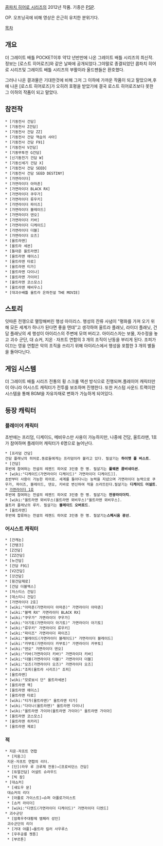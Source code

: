 [[콤파치 히어로 시리즈]]의 2012년 작품. 기종은 [[PSP]].

{{{#!html
<object width="560" height="315"><param name="movie" value="http://www.youtube.com/v/-0gDLug3tcc?version=3&amp;hl=ko_KR"></param><param name="allowFullScreen" value="true"></param><param name="allowscriptaccess" value="always"></param><embed src="http://www.youtube.com/v/-0gDLug3tcc?version=3&amp;hl=ko_KR" type="application/x-shockwave-flash" width="560" height="315" allowscriptaccess="always" allowfullscreen="true"></embed></object>
}}}
OP. 오프닝곡에 비해 영상은 은근히 유치한 분위기다.

[[목차]]

== 개요 ==
더 그레이트 배틀 POCKET이후 약12 년반만에 나온 그레이트 배틀 시리즈의 최신작.
정보는 [로스트 히어로즈]와 같은 날짜에 공개되었다.그야말로 종결되었던 콤파치 히어로 시리즈및 그레이트 배틀 시리즈의 부활이라 올드팬들은 환호했다.

그러나 나온 결과물은 기대한것에 비해 그저 그 이하에 가까운 작품이 되고 말았으며,후에 나온 [로스트 히어로즈]가 오히려 호평을 받았기에 결국 로스트 히어로즈보다 못한 그 이하의 작품이 되고 말았다.

== 참전작 ==
 * [기동전사 건담]
 * [기동전사 Z건담]
 * [기동전사 건담 ZZ]
 * [기동전사 건담 역습의 샤아]
 * [기동전사 건담 F91]
 * [기동전사 V건담]
 * [기동무투전 G건담]
 * [신기동전기 건담 W]
 * [기동신세기 건담 X]
 * [기동전사 건담 SEED]
 * [기동전사 건담 SEED DESTINY]
 * [가면라이더]
 * [가면라이더 아마존]
 * [가면라이더 BLACK RX]
 * [가면라이더 쿠우가]
 * [가면라이더 류우키]
 * [가면라이더 파이즈]
 * [가면라이더 블레이드]
 * [가면라이더 덴오]
 * [가면라이더 키바]
 * [가면라이더 디케이드]
 * [가면라이더 더블]
 * [가면라이더 오즈]
 * [울트라맨]
 * [울트라 세븐]
 * [돌아온 울트라맨]
 * [울트라맨 에이스]
 * [울트라맨 타로]
 * [울트라맨 티가]
 * [울트라맨 다이나]
 * [울트라맨 가이아]
 * [울트라맨 코스모스]
 * [울트라맨 메비우스]
 * [대괴수배틀 울트라 은하전설 THE MOVIE]

== 스토리 ==
잇따른 전쟁으로 멸망해버린 행성 아이리스. 행성의 잔류 사념이 "평화를 가져 오기 위해 모든 세계가 하나가 된다면 좋을 텐데"고 생각하여 울트라 플래닛, 라이더 플래닛, 건담 플래닛의 세 행성이 아이리스의 주변에 모여 버리고. 아이리스자는 보물, 자수정을 놓고 괴수 군단, 대 쇼커, 지온 · 자프트 연합의 3 개의 조직이 난동을 부리게 된다. 조피가 이끄는 영웅 연합은 악의 조직을 쓰리기 위해 아이리스에서 행성을 포함한 3 개의 별들을 돌아다닌다.

== 게임 시스템 ==
더 그레이트 배틀 시리즈 전통의 횡 스크롤 액션 방식으로 진행되며.플레이어 캐릭터만이 아니라 어시스트 캐릭터가 전투를 보조하며 진행한다.
또한 커스텀 사운드 트랙이란 시스템을 통해 BGM을 자유자재로 변화가 가능하게 되어있다.

== 등장 캐릭터 ==
=== 플레이어 캐릭터 ===
초반에는 프리덤, 디케이드, 메비우스만 사용이 가능하지만, 나중에 건담, 울트라맨, 1호가 참여하며 플레이어 캐릭터가 6명으로 늘어난다.

 * [프리덤 건담]
 건담 플래닛의 히어로.동료들에게는 프리덤이라 불리고 있다. 필살기는 '''하이멧 풀 버스트'''.
 * [건담]
 후반에 참여하는 전설의 레젠드 히어로 3인중 한 명. 필살기는 '''풀웨폰 콤비네이션'''.
 * [wiki:"디케이드(가면라이더 디케이드)" 가면라이더 디케이드]].
 초반부터 사용이 가능한 히어로. 세계를 돌아다니는 능력을 지녔으며 가면라이더 능력으로 쿠우가, 파이즈, 블레이드, 덴오, 키바로 변신하여 적을 쓰러뜨린다.필살기는 '''디케이드 어설트'''.
 * [[가면라이더 1호]]
 후반에 참여하는 전설의 레젠드 히어로 3인중 한 명. 필살기는 '''전광라이더킥'''.
 * [wiki:"울트라맨 뫼비우스(울트라맨 뫼비우스)"울트라맨 뫼비우스].  
 울트라 플레닛의 루키. 필살기는 '''블레이드 오버로드'''.
 * [울트라맨]
 후반에 합류하는 전설의 레젠드 히어로 3인중 한 명. 필살기는'''스페시움 광선'''.

=== 어시스트 캐릭터 ===
 * [건캐논]
 * [건탱크]
 * [Z건담]
 * [ZZ건담]
 * [뉴건담]
 * [건담 F91]
 * [V2건담]
 * [갓건담]
 * [윙건담제로]
 * [건담 더블엑스]
 * [저스티스 건담]
 * [데스티니 건담]
 * [가면라이더 2호]
 * [wiki:"아마존(가면라이더 아마존)" 가면라이더 아마존]
 * [wiki:"블랙 RX" 가면라이더 BLACK RX]
 * [wiki:"쿠우가" 가면라이더 쿠우가]
 * [wiki:"아기토(가면라이더 아기토)" 가면라이더 아기토]
 * [wiki:"류우키" 가면라이더 류우키]
 * [wiki:"파이즈" 가면라이더 파이즈]
 * [wiki:"블레이드(가면라이더 블레이드)" 가면라이더 블레이드]
 * [wiki:"카부토(가면라이더 카부토)" 가면라이더 카부토]
 * [wiki:"덴오" 가면라이더 덴오]
 * [wiki:"키바(가면라이더 키바)" 가면라이더 키바]
 * [wiki:"더블(가면라이더 더블)" 가면라이더 더블]
 * [wiki:"오즈(가면라이더 오즈)" 가면라이더 오즈]
 * [wiki:"조피(울트라 시리즈)" 조피]
 * [울트라맨]
 * [wiki:"모로보시 단" 울트라세븐]
 * [울트라맨 잭]
 * [울트라맨 에이스]
 * [울트라맨 타로]
 * [wiki:"티가(울트라맨)" 울트라맨 티가]
 * [wiki:"다이나(울트라맨)" 울트라맨 다이나]
 * [wiki:"울트라맨 가이아(울트라맨 가이아)" 울트라맨 가이아]
 * [울트라맨 코스모스]
 * [울트라맨 히카리]
 * [울트라맨 제로]

=== 적 ===
 * 지온·자프트 연합
  * [지옹그]
  지온·자프트 연합의 리더.
  * [딘](라우 루 크루제 전용)→[프로비던스 건담]
  * [듀얼건담] 어설트 슈라우드
  * [빅 잠]
 * [대쇼커]
  * [섀도우 문]
  대쇼커의 리더
  * [아폴로 가이스트]→슈퍼 아폴로가이스트
  * [쇼커 라이더]
  * [wiki:"디엔드(가면라이더 디케이드)" 가면라이더 디엔드]
 * 괴수군단
  * [암흑우주대황제 엠페러 성인]
  괴수군단의 리더
  * [거대 야플]→울트라 킬러 사우루스
  * [우주공룡 젯톤]
  * [부르톤]
